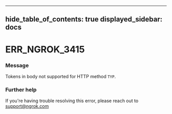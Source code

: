

---
hide_table_of_contents: true
displayed_sidebar: docs
---


# ERR_NGROK_3415

### Message
Tokens in body not supported for HTTP method ``TYP``.

<ErrorDetails />



### Further help
If you're having trouble resolving this error, please reach out to [support@ngrok.com](mailto:support@ngrok.com?subject=Help%20with%20ERR_NGROK_3415)

